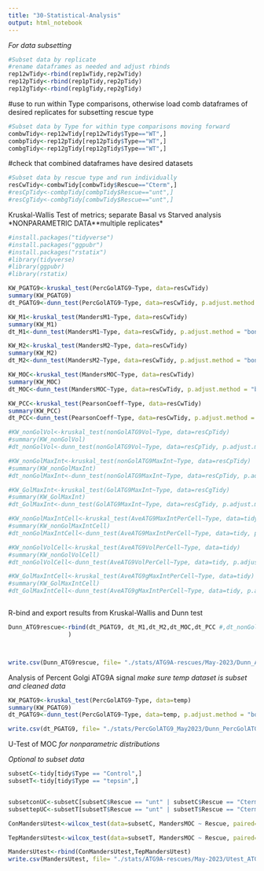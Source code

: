 ```yaml
---
title: "30-Statistical-Analysis"
output: html_notebook
---
```

*For data subsetting*
```r
#Subset data by replicate
#rename dataframes as needed and adjust rbinds
rep12wTidy<-rbind(rep1wTidy,rep2wTidy)
rep12pTidy<-rbind(rep1pTidy,rep2pTidy)
rep12gTidy<-rbind(rep1gTidy,rep2gTidy)
```

#use to run within Type comparisons, otherwise load comb dataframes of desired replicates for subsetting rescue type
```r
#Subset data by Type for within type comparisons moving forward
combwTidy<-rep12wTidy[rep12wTidy$Type=="WT",]
combpTidy<-rep12pTidy[rep12pTidy$Type=="WT",]
combgTidy<-rep12gTidy[rep12gTidy$Type=="WT",]
```

#check that combined dataframes have desired datasets
```r
#Subset data by rescue type and run individually
resCwTidy<-combwTidy[combwTidy$Rescue=="Cterm",]
#resCpTidy<-combpTidy[combpTidy$Rescue=="unt",]
#resCgTidy<-combgTidy[combwTidy$Rescue=="unt",]
```

Kruskal-Wallis Test of metrics; separate Basal vs Starved analysis
*NONPARAMETRIC DATA**multiple replicates*
```r

#install.packages("tidyverse")
#install.packages("ggpubr")
#install.packages("rstatix")
#library(tidyverse)
#library(ggpubr)
#library(rstatix)

KW_PGATG9<-kruskal_test(PercGolATG9~Type, data=resCwTidy)
summary(KW_PGATG9)
dt_PGATG9<-dunn_test(PercGolATG9~Type, data=resCwTidy, p.adjust.method = "bonferroni")

KW_M1<-kruskal_test(MandersM1~Type, data=resCwTidy)
summary(KW_M1)
dt_M1<-dunn_test(MandersM1~Type, data=resCwTidy, p.adjust.method = "bonferroni")

KW_M2<-kruskal_test(MandersM2~Type, data=resCwTidy)
summary(KW_M2)
dt_M2<-dunn_test(MandersM2~Type, data=resCwTidy, p.adjust.method = "bonferroni")

KW_MOC<-kruskal_test(MandersMOC~Type, data=resCwTidy)
summary(KW_MOC)
dt_MOC<-dunn_test(MandersMOC~Type, data=resCwTidy, p.adjust.method = "bonferroni")

KW_PCC<-kruskal_test(PearsonCoeff~Type, data=resCwTidy)
summary(KW_PCC)
dt_PCC<-dunn_test(PearsonCoeff~Type, data=resCwTidy, p.adjust.method = "bonferroni")

#KW_nonGolVol<-kruskal_test(nonGolATG9Vol~Type, data=resCpTidy)
#summary(KW_nonGolVol)
#dt_nonGolVol<-dunn_test(nonGolATG9Vol~Type, data=resCpTidy, p.adjust.method = "bonferroni")

#KW_nonGolMaxInt<-kruskal_test(nonGolATG9MaxInt~Type, data=resCpTidy)
#summary(KW_nonGolMaxInt)
#dt_nonGolMaxInt<-dunn_test(nonGolATG9MaxInt~Type, data=resCpTidy, p.adjust.method = "bonferroni")

#KW_GolMaxInt<-kruskal_test(GolATG9MaxInt~Type, data=resCgTidy)
#summary(KW_GolMaxInt)
#dt_GolMaxInt<-dunn_test(GolATG9MaxInt~Type, data=resCgTidy, p.adjust.method = "bonferroni")

#KW_nonGolMaxIntCell<-kruskal_test(AveATG9MaxIntPerCell~Type, data=tidy)
#summary(KW_nonGolMaxIntCell)
#dt_nonGolMaxIntCell<-dunn_test(AveATG9MaxIntPerCell~Type, data=tidy, p.adjust.method = "bonferroni")

#KW_nonGolVolCell<-kruskal_test(AveATG9VolPerCell~Type, data=tidy)
#summary(KW_nonGolVolCell)
#dt_nonGolVolCell<-dunn_test(AveATG9VolPerCell~Type, data=tidy, p.adjust.method = "bonferroni")

#KW_GolMaxIntCell<-kruskal_test(AveATG9gMaxIntPerCell~Type, data=tidy)
#summary(KW_GolMaxIntCell)
#dt_GolMaxIntCell<-dunn_test(AveATG9gMaxIntPerCell~Type, data=tidy, p.adjust.method = "bonferroni")



```


R-bind and export results from Kruskal-Wallis and Dunn test
```r
Dunn_ATG9rescue<-rbind(dt_PGATG9, dt_M1,dt_M2,dt_MOC,dt_PCC #,dt_nonGolVol,dt_nonGolMaxInt,dt_GolMaxInt#,dt_nonGolMaxIntCell,dt_nonGolVolCell,dt_GolMaxIntCell
                 )



write.csv(Dunn_ATG9rescue, file= "./stats/ATG9A-rescues/May-2023/Dunn_ATG9-rescue-Cterm_4046-4048-4049_5Jun23.csv")

```


Analysis of Percent Golgi ATG9A signal
*make sure temp dataset is subset and cleaned data*
```r
KW_PGATG9<-kruskal_test(PercGolATG9~Type, data=temp)
summary(KW_PGATG9)
dt_PGATG9<-dunn_test(PercGolATG9~Type, data=temp, p.adjust.method = "bonferroni")

write.csv(dt_PGATG9, file= "./stats/PercGolATG9_May2023/Dunn_PercGolATG9_4019-4020-4022-4026_15May23.csv")
```



U-Test of MOC
*for nonparametric distributions*


*Optional to subset data*
```r
subsetC<-tidy[tidy$Type == "Control",]
subsetT<-tidy[tidy$Type == "tepsin",]


subsetconUC<-subsetC[subsetC$Rescue == "unt" | subsetC$Rescue == "Cterm",]
subsettepUC<-subsetT[subsetT$Rescue == "unt" | subsetT$Rescue == "Cterm",]


```

```r

ConMandersUtest<-wilcox_test(data=subsetC, MandersMOC ~ Rescue, paired= FALSE)

TepMandersUtest<-wilcox_test(data=subsetT, MandersMOC ~ Rescue, paired= FALSE)

MandersUtest<-rbind(ConMandersUtest,TepMandersUtest)
write.csv(MandersUtest, file= "./stats/ATG9A-rescues/May-2023/Utest_ATG9-rescue_4046-4048-4049_5Jun23.csv")

```


